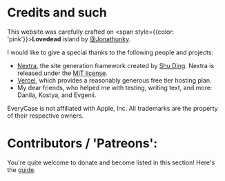 # Credits and such

This website was carefully crafted on <span style={{color: 'pink'}}>**Lovedead**</span> island by [@Jonathunky](https://twitter.com/Jonathunky).

I would like to give a special thanks to the following people and projects:

- [Nextra](https://nextra.site/), the site generation framework created by [Shu Ding](https://shud.in/). Nextra is released under the [MIT license](https://github.com/shuding/nextra/blob/main/LICENSE).
- [Vercel](https://vercel.com/), which provides a reasonably generous free tier hosting plan.
- My dear friends, who helped me with testing, writing text, and more: Danila, Kostya, and Evgenii.

EveryCase is not affiliated with Apple, Inc. All trademarks are the property of their respective owners.

# Contributors / 'Patreons':

You're quite welcome to donate and become listed in this section! Here's the [guide](support).
